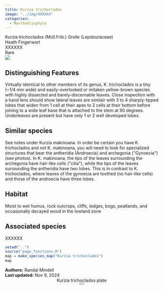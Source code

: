 ```yaml
---
title: Kurzia trichoclados
image: "../img/XXXXXX"
categories:
  - Marchantiophyta
---
```


<div class="info-panel">
 <div class="info-top">
  <div class="taxon-scientific"><span class="taxon-name">Kurzia trichoclados</span> <span class="taxon-authority">(Müll.Frib.) Grolle</span> <span class="taxon-family">(Lepidoziaceae)</span></div>
  <div class="taxon-common">Heath Fingerwort</div>
 </div>
 <div class="info-bottom">
  <div class="taxon-qnd">XXXXXX</div>
  <div class="taxon-abundance">Rare</div>
 </div>
</div>
<div class="imerss-content-frame">
 <div class="imerss-image-header">
  <div class="imerss-image-holder imerss-column-left" data-toggle="tooltip" style="background-image: url(../img/XXXXXX)" title="XXXXXX">
  </div>

  <div class="imerss-image-holder imerss-column-right" data-toggle="tooltip" style="background-image: url(../img/XXXXXX)" title="XXXXXX">
  </div>
 
 </div>
 <div class="imerss-content-lower">
  <div class="imerss-column-left">
  <div class="tab-microscope" data-micromodal-trigger="modal-plate">
  <img src="../img/bryo guide microscope.png"/>
  </div>

<h2>Distinguishing Features</h2>

Virtually identical to other members of its genus, K. trichoclados is a tiny (~1/4 mm wide) and easily-overlooked or mitaken yellow-brown species with highly dissected and barely-discernable leaves. Close inspection with a hand lens should show lateral leaves are similair with 3 to 4 sharply-tipped lobes that widen from 1 cell at their apex to 2 cells at their bottom before joining to a wide leaf base that is attached to the stem at 90 degrees. Underleaves are present but have only 1 or 2 well developed lobes. 

<h2>Similar species</h2>

See notes under Kurzia makinoana. In order be certain you have K. trichoclados and not K. makinoana, you will need to look for specialized structures that bear the antheridia (Androecia) and archegonia (&quot;Gynoecia&quot;) (see photos). In K. makinoana, the tips of the leaves surrounding the archegonia have hair-like cells (&quot;cilia&quot;), while the tips of the leaves surrounding the antheridia have two lobes. This is in contrast to K. trichoclados, where leaves of the gynoecia are toothed (no hair-like cells) and those of the androecia have three lobes. 

<h2>Habitat</h2>

Moist to wet humus, rock outcrops, cliffs, ledges, bogs, peatlands, and occasionally decayed wood in the lowland zone

<h2>Associated species</h2>

XXXXXX
</div>

<div class="imerss-column-right">

<div class="imerss-image-holder imerss-column-right" data-toggle="tooltip" style="background-image: url(../img/XXXXX)" title="XXXXX">
</div>

<div class="imerss-map-holder">
```r
setwd("..")
source("page_functions.R")
map = make_species_map("Kurzia trichoclados")
map
```
</div>

</div>

</div>
</div>

<div class="taxon-footer">
 <div class="taxon-authors"><b>Authors:</b> <span>Randal Mindell</span></div>
 <div class="taxon-update"><b>Last updated:</b> <span>Nov 9, 2024</span></div>
</div>

<div class="modal micromodal-slide" id="modal-plate" aria-hidden="true">
 <div class="modal__overlay" tabindex="-1" data-micromodal-close>
  <div class="modal__container" role="dialog" aria-modal="true" aria-labelledby="modal-plate-title" >
   <header class="modal__header">
   <div class="modal__title" id="modal-plate-title">
  Kurzia trichoclados plate
   </div>
   <button class="modal__close" aria-label="Close" data-micromodal-close></button>
   </header>
  <div class="modal__content" id="modal-plate-content">
   <div class="imerss-image-holder" data-toggle="tooltip" style="background-image: url(../img/XXXXX)" title="XXXXX">
  </div>
  </div>
  </div>
 </div>
</div>

<script src="../js/micromodal.min.js"></script>
<link href="../css/style-taxon.css" rel="stylesheet">
<link href="../css/micromodal.css" rel="stylesheet">

<script>
MicroModal.init();
</script>

